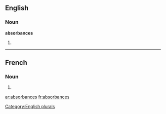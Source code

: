 ==English==

===Noun===
'''absorbances'''

# {{plural of|[[absorbance]]}}

[[Category:English plurals]]

----

==French==

===Noun===
{{infl|fr|plural}} {{f|p}}

# {{plural of|absorbance|lang=French}}

[[ar:absorbances]]
[[fr:absorbances]]